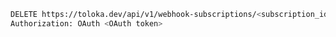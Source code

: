 ```bash
DELETE https://toloka.dev/api/v1/webhook-subscriptions/<subscription_id>
Authorization: OAuth <OAuth token>
```